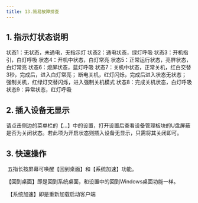 ```yaml
---
title: 13.简易故障排查
---
```




## 1. 指示灯状态说明

状态1：无状态，未通电，无指示灯
状态2：通电状态，绿灯呼吸
状态3：开机指引，白灯呼吸
状态4：开机中状态，白灯常亮
状态5：正常运行状态，亮屏状态，白灯常亮
状态6：熄屏状态，蓝灯呼吸
状态7：关机中状态，正常关机，红白交替3秒，完成后，进入白灯常亮；
             断电关机，红灯闪烁，完成后进入状态无状态；
             强制关机，红绿灯交替闪烁，进入强制关机模式
状态8：完成关机状态，白灯呼吸
状态9：异常状态，红灯呼吸

## 2. 插入设备无显示

​	请点击侧边的菜单栏的【...】中的设置，打开设置后查看设备管理板块的U盘屏蔽是否为关闭状态。若此项为开启状态则插入设备无显示，只需将其关闭即可。

## 3. 快速操作

​		五指长按屏幕可唤醒【回到桌面】和【系统加速】功能。

​		【回到桌面】即是回到系统桌面，和设置中的回到Windows桌面功能一样。

​		【系统加速】即是重新加载启动客户端
